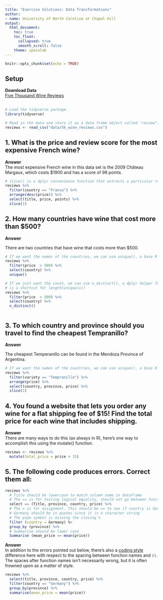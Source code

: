 ```yaml
---
title: "Exercise Solutions: Data Transformations"
author:
- name: University of North Carolina at Chapel Hill
output: 
  html_document:
    toc: true
    toc_float:
      collapsed: true
      smooth_scroll: false
    theme: spacelab
---
```


```r
knitr::opts_chunk$set(echo = TRUE)
```

## Setup

**Download Data** <br>
[Five Thousand Wine Reviews](https://unc-libraries-data.github.io/R-Open-Labs/week3_Transformations/data/5k_wine_reviews.csv)
<br><br>

```r
# Load the tidyverse package.
library(tidyverse) 

# Read in the data and store it as a data frame object called "review".
reviews <- read_csv("data/5k_wine_reviews.csv")

```

## 1. What is the price and review score for the most expensive French wine?

**Answer**<br>
The most expensive French wine in this data set is the 2009 Château Margaux, which costs $1900 and has a score of 98 points.

```r

# slice() is a dplyr convenience function that extracts a particular row
reviews %>%
  filter(country == "France") %>%
  arrange(desc(price)) %>%
  select(title, price, points) %>%
  slice(1)

```


## 2. How many countries have wine that cost more than $500?

**Answer**<br>

There are two countries that have wine that costs more than $500.

```r

# If we want the names of the countries, we can use unique(), a base R function
reviews %>%
  filter(price  > 500) %>%
  select(country) %>%
  unique()

# If we just want the count, we can use n_distinct(), a dplyr helper function that
# is a shortcut for length(unique(x))
reviews %>%
  filter(price  > 500) %>%
  select(country) %>%
  n_distinct()



```



## 3. To which country and province should you travel to find the cheapest Tempranillo?

**Answer**<br>

The cheapest Temperanillo can be found in the Mendoza Province of Argentina.

```r

# If we want the names of the countries, we can use unique(), a base R function
reviews %>%
  filter(variety == "Tempranillo") %>%
  arrange(price) %>%
  select(country, province, price) %>%
  slice(1)

```


## 4. You found a website that lets you order any wine for a flat shipping fee of $15! Find the total price for each wine that includes shipping.

**Answer**<br>
There are many ways to do this (as always in R), here's one way to accomplish this using the mutate() function.


```r

reviews <- reviews %>%
  mutate(total_price = price + 15)

```


## 5. The following code produces errors. Correct them all:

```r

reviews %>%
  # Title should be lowercase to match column name in dataframe
  # The == is for testing logical equality, should not go between function name and parentheses
  select == (Title, province, country, price) %>% 
  # The = is for assignment. This should be == to see if country is Germany
  # Germany should be in quotes since it is a character string
  # The pipe symbol is missing the closing %
  filter (country = Germany) %> 
  group_by (province) %>%
  # Summarise should be lower case
  Summarise (mean_price == mean(price))

```

**Answer**<br>
In addition to the errors pointed out below, there's also a [coding style](https://style.tidyverse.org/syntax.html#spacing) difference here with respect to the spacing between function names and `()`. The spaces after function names isn't necessarily wrong, but it is often frowned upon as a matter of style.


```r
reviews %>%
  select(title, province, country, price) %>%
  filter(country == "Germany") %>%
  group_by(province) %>%
  summarise(mean_price = mean(price))

```